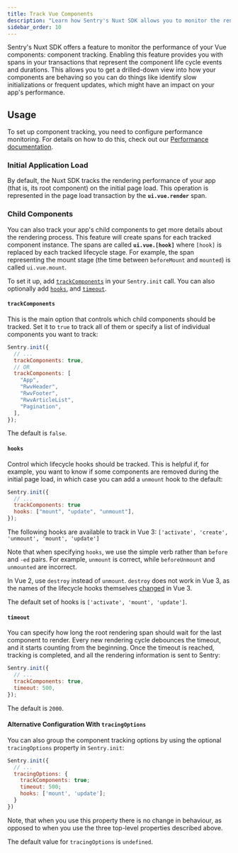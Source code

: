 ```yaml
---
title: Track Vue Components
description: "Learn how Sentry's Nuxt SDK allows you to monitor the rendering performance of your application and its components."
sidebar_order: 10
---
```


Sentry's Nuxt SDK offers a feature to monitor the performance of your Vue components: component tracking. Enabling this feature provides you with spans in your transactions that represent the component life cycle events and durations. This allows you to get a drilled-down view into how your components are behaving so you can do things like identify slow initializations or frequent updates, which might have an impact on your app's performance.

## Usage

<Alert>

To set up component tracking, you need to configure performance monitoring. For details on how to do this, check out our [Performance documentation](/platforms/javascript/guides/nuxt/performance/).

</Alert>

### Initial Application Load

By default, the Nuxt SDK tracks the rendering performance of your app (that is, its root component) on the initial page load. This operation is represented in the page load transaction by the **`ui.vue.render`** span.

### Child Components

You can also track your app's child components to get more details about the rendering process. This feature will create spans for each tracked component instance. The spans are called **`ui.vue.[hook]`** where `[hook]` is replaced by each tracked lifecycle stage. For example, the span representing the mount stage (the time between `beforeMount` and `mounted`) is called `ui.vue.mount`.

To set it up, add [`trackComponents`](#trackcomponents) in your `Sentry.init` call. You can also optionally add [`hooks`](#hooks), and [`timeout`](#timeout).

#### `trackComponents`

This is the main option that controls which child components should be tracked. Set it to `true` to track all of them or specify a list of individual components you want to track:

```javascript
Sentry.init({
  // ...
  trackComponents: true,
  // OR
  trackComponents: [
    "App",
    "RwvHeader",
    "RwvFooter",
    "RwvArticleList",
    "Pagination",
  ],
});
```

The default is `false`.

#### `hooks`

Control which lifecycle hooks should be tracked. This is helpful if, for example, you want to know if some components are removed during the initial page load, in which case you can add a `unmount` hook to the default:

```javascript
Sentry.init({
  // ...
  trackComponents: true
  hooks: ["mount", "update", "unmount"],
});
```

The following hooks are available to track in Vue 3: `['activate', 'create', 'unmount', 'mount', 'update']`

Note that when specifying `hooks`, we use the simple verb rather than `before` and `-ed` pairs. For example, `unmount` is correct, while `beforeUnmount` and `unmounted` are incorrect.

<Alert>

In Vue 2, use `destroy` instead of `unmount`. `destroy` does not work in Vue 3, as the names of the lifecycle hooks themselves [changed](https://v3-migration.vuejs.org/breaking-changes/#other-minor-changes) in Vue 3.

</Alert>

The default set of hooks is `['activate', 'mount', 'update']`.

#### `timeout`

You can specify how long the root rendering span should wait for the last component to render.
Every new rendering cycle debounces the timeout, and it starts counting from the beginning. Once the timeout is reached, tracking is completed, and all the rendering information is sent to Sentry:

```javascript
Sentry.init({
  // ...
  trackComponents: true,
  timeout: 500,
});
```

The default is `2000`.

#### Alternative Configuration With `tracingOptions`

You can also group the component tracking options by using the optional `tracingOptions` property in `Sentry.init`:

```javascript
Sentry.init({
  // ...
  tracingOptions: {
    trackComponents: true;
    timeout: 500;
    hooks: ['mount', 'update'];
  }
})
```

Note, that when you use this property there is no change in behaviour, as opposed to when you use the three top-level properties described above.

The default value for `tracingOptions` is `undefined`.